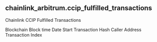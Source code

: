 ## chainlink_arbitrum.ccip_fulfilled_transactions 
Chainlink CCIP Fulfilled Transactions


<ParamField path="blockchain">
Blockchain
</ParamField>
<ParamField path="block_time">
Block time
</ParamField>
<ParamField path="date_start">
Date Start
</ParamField>
<ParamField path="tx_hash">
Transaction Hash
</ParamField>
<ParamField path="caller_address">
Caller Address
</ParamField>
<ParamField path="tx_index">
Transaction Index
</ParamField>
